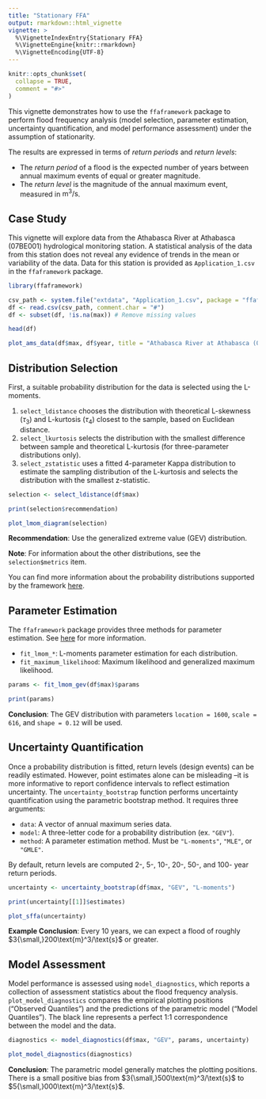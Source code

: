 ```yaml
---
title: "Stationary FFA"
output: rmarkdown::html_vignette
vignette: >
  %\VignetteIndexEntry{Stationary FFA}
  %\VignetteEngine{knitr::rmarkdown}
  %\VignetteEncoding{UTF-8}
---
```


```r
knitr::opts_chunk$set(
  collapse = TRUE,
  comment = "#>"
)
```

This vignette demonstrates how to use the `ffaframework` package to perform flood frequency analysis (model selection, parameter estimation, uncertainty quantification, and model performance assessment) under the assumption of stationarity.

The results are expressed in terms of *return periods* and *return levels*:

- The *return period* of a flood is the expected number of years between annual maximum events of equal or greater magnitude.
- The *return level* is the magnitude of the annual maximum event, measured in $\text{m}^3/\text{s}$.

## Case Study

This vignette will explore data from the Athabasca River at Athabasca (07BE001) hydrological monitoring station.
A statistical analysis of the data from this station does not reveal any evidence of trends in the mean or variability of the data.
Data for this station is provided as `Application_1.csv` in the `ffaframework` package.

```r
library(ffaframework)

csv_path <- system.file("extdata", "Application_1.csv", package = "ffaframework")
df <- read.csv(csv_path, comment.char = "#")
df <- subset(df, !is.na(max)) # Remove missing values

head(df)

plot_ams_data(df$max, df$year, title = "Athabasca River at Athabasca (07BE001)")
```

## Distribution Selection

First, a suitable probability distribution for the data is selected using the L-moments.

1. `select_ldistance` chooses the distribution with theoretical L-skewness ($\tau_3$) and L-kurtosis ($\tau_4$) closest to the sample, based on Euclidean distance.
2. `select_lkurtosis` selects the distribution with the smallest difference between sample and theoretical L-kurtosis (for three-parameter distributions only).
3. `select_zstatistic` uses a fitted 4-parameter Kappa distribution to estimate the sampling distribution of the L-kurtosis and selects the distribution with the smallest z-statistic.

```r
selection <- select_ldistance(df$max)

print(selection$recommendation)

plot_lmom_diagram(selection)
```

**Recommendation**: Use the generalized extreme value (GEV) distribution.

**Note**: For information about the other distributions, see the `selection$metrics` item.

You can find more information about the probability distributions supported by the framework [here](https://rileywheadon.github.io/ffa-docs/probability-distributions/).

## Parameter Estimation

The `ffaframework` package provides three methods for parameter estimation.
See [here](https://rileywheadon.github.io/ffa-docs/parameter-estimation/) for more information.

- `fit_lmom_*`: L-moments parameter estimation for each distribution.
- `fit_maximum_likelihood`: Maximum likelihood and generalized maximum likelihood.

```r
params <- fit_lmom_gev(df$max)$params

print(params)
```

**Conclusion**: The GEV distribution with parameters `location = 1600`, `scale = 616`, and `shape = 0.12` will be used.

## Uncertainty Quantification

Once a probability distribution is fitted, return levels (design events) can be readily estimated.
However, point estimates alone can be misleading --it is more informative to report confidence intervals to reflect estimation uncertainty.
The `uncertainty_bootstrap` function performs uncertainty quantification using the parametric bootstrap method. It requires three arguments:

- `data`: A vector of annual maximum series data.
- `model`: A three-letter code for a probability distribution (ex. `"GEV"`).
- `method`: A parameter estimation method. Must be `"L-moments"`, `"MLE"`, or `"GMLE"`.

By default, return levels are computed 2-, 5-, 10-, 20-, 50-, and 100- year return periods. 

```r
uncertainty <- uncertainty_bootstrap(df$max, "GEV", "L-moments")

print(uncertainty[[1]]$estimates)

plot_sffa(uncertainty)
```

**Example Conclusion**: Every 10 years, we can expect a flood of roughly $3{\small,}200\text{m}^3/\text{s}$ or greater.

## Model Assessment

Model performance is assessed using `model_diagnostics`, which reports a collection of assessment statistics about the flood frequency analysis.
`plot_model_diagnostics` compares the empirical plotting positions ("Observed Quantiles") and the predictions of the parametric model ("Model Quantiles"). 
The black line represents a perfect 1:1 correspondence between the model and the data.

```r
diagnostics <- model_diagnostics(df$max, "GEV", params, uncertainty)

plot_model_diagnostics(diagnostics)
```

**Conclusion**: The parametric model generally matches the plotting positions.
There is a small positive bias from $3{\small,}500\text{m}^3/\text{s}$ to $5{\small,}000\text{m}^3/\text{s}$.
